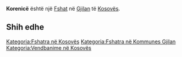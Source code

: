{{Fshat në Kosovës
 | Emri                = Korenicë
| sqi_N_name = Korenicë
| sqi_N_FULL_NAME_RO = Korenicë
| sqi_N_FULL_NAME_ND_RO = Korenice
| sqi_N_SORT_NAME_RG = KORENICE
| sqi_N_FULL_NAME_RG = Korenicë
| sqi_N_FULL_NAME_ND_RG = Korenice
| srp_N_name = Korenica
| srp_N_FULL_NAME_RO = Korenica
| srp_N_FULL_NAME_ND_RO = Korenica
| srp_N_SORT_NAME_RG = KORENICA
| srp_N_FULL_NAME_RG = Korenica
| srp_N_FULL_NAME_ND_RG = Korenica
| srp_NS_name = Кореница
| srp_NS_FULL_NAME_RO = Кореница
| srp_NS_FULL_NAME_ND_RO = Кореница
| srp_NS_SORT_NAME_RG = КОРЕНИЦА
| srp_NS_FULL_NAME_RG = Кореница
| srp_NS_FULL_NAME_ND_RG = Кореница
| std_V_name = Koronica
| std_V_FULL_NAME_RO = Koronica
| std_V_FULL_NAME_ND_RO = Koronica
| std_V_SORT_NAME_RG = KORONICA
| std_V_FULL_NAME_RG = Koronica
| std_V_FULL_NAME_ND_RG = Koronica

 | Emri (Rasa dhanore) = 
 | Figura              = 
 | Shteti              = Kosovo
 | Komuna              = Gjilan
 | Kodi postar         = 
 | Sipërfaqja          = 

 | Popullsia           = 

 | Regj. i popullsisë  = 
 | Dend. e popullsisë  = 
 | Faqja zyrtare       = 
 <!--- Koordinatat ----> 
 | Gjerësia            = 42.371944
 | Gjatësia            = 20.3675
 | Lartësia            = 
}}
'''Korenicë''' është një [[Fshat]] në [[Gjilan]] të [[Kosovës]].

<!-- == Gjeografia == -->
<!-- == Historia == -->
<!-- == Demografia == -->
== Shih edhe ==
{{Komuna Gjilan}}
{{Kosovo-Administrata-Cung}}

[[Kategoria:Fshatra në Kosovës]]
[[Kategoria:Fshatra në Kommunes Gjilan]]
[[Kategoria:Vendbanime në Kosovës]]